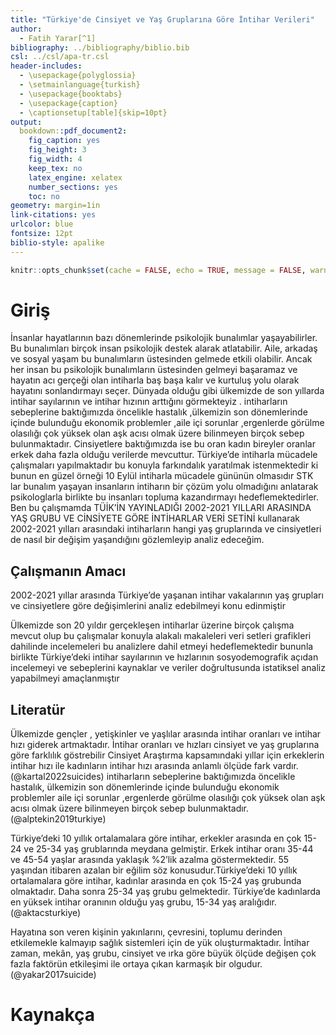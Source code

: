 ```yaml
---
title: "Türkiye'de Cinsiyet ve Yaş Gruplarına Göre İntihar Verileri"
author: 
  - Fatih Yarar[^1]
bibliography: ../bibliography/biblio.bib
csl: ../csl/apa-tr.csl
header-includes:
  - \usepackage{polyglossia}
  - \setmainlanguage{turkish}
  - \usepackage{booktabs}
  - \usepackage{caption} 
  - \captionsetup[table]{skip=10pt}
output:
  bookdown::pdf_document2:
    fig_caption: yes
    fig_height: 3
    fig_width: 4
    keep_tex: no
    latex_engine: xelatex
    number_sections: yes
    toc: no
geometry: margin=1in
link-citations: yes
urlcolor: blue
fontsize: 12pt
biblio-style: apalike
---
```

```r
knitr::opts_chunk$set(cache = FALSE, echo = TRUE, message = FALSE, warning = FALSE)
```

<!-- ======================================================================= -->
<!-- ============================== NOTLAR ================================= -->
<!-- ======================================================================= -->
[^1]: 21080154, [Github Repo](https://github.com/fatihyrr/arasinav)



# Giriş
  İnsanlar hayatlarının bazı dönemlerinde psikolojik bunalımlar yaşayabilirler. Bu bunalımları birçok insan psikolojik destek alarak atlatabilir. Aile, arkadaş ve sosyal yaşam bu bunalımların üstesinden gelmede etkili olabilir. Ancak her insan bu psikolojik bunalımların üstesinden gelmeyi başaramaz ve hayatın acı gerçeği olan intiharla baş başa kalır ve kurtuluş yolu olarak hayatını sonlandırmayı seçer. Dünyada olduğu gibi ülkemizde de son yıllarda intihar sayılarının ve intihar hızının arttığını görmekteyiz . intiharların sebeplerine baktığımızda  öncelikle hastalık ,ülkemizin son dönemlerinde içinde bulunduğu ekonomik problemler ,aile içi sorunlar ,ergenlerde görülme olasılığı çok yüksek olan aşk acısı olmak üzere bilinmeyen birçok sebep bulunmaktadır. Cinsiyetlere baktığımızda ise bu oran kadın bireyler oranlar erkek daha fazla olduğu verilerde mevcuttur. Türkiye’de intiharla mücadele çalışmaları yapılmaktadır bu konuyla farkındalık yaratılmak istenmektedir ki bunun en güzel örneği 10 Eylül intiharla mücadele gününün olmasıdır STK lar bunalım yaşayan insanların intiharın bir çözüm yolu olmadığını anlatarak psikologlarla birlikte bu insanları topluma kazandırmayı hedeflemektedirler. Ben bu çalışmamda TÜİK’İN YAYINLADIĞI 2002-2021 YILLARI ARASINDA YAŞ GRUBU VE CİNSİYETE GÖRE İNTİHARLAR VERİ SETİNİ kullanarak 2002-2021 yılları arasındaki intiharların hangi yaş gruplarında ve cinsiyetleri de nasıl bir değişim yaşandığını gözlemleyip analiz edeceğim.

## Çalışmanın Amacı

   2002-2021 yıllar arasında Türkiye’de yaşanan intihar vakalarının yaş grupları ve cinsiyetlere göre değişimlerini analiz edebilmeyi konu edinmiştir
   
   Ülkemizde son 20 yıldır gerçekleşen intiharlar üzerine birçok çalışma mevcut olup bu çalışmalar konuyla alakalı makaleleri veri setleri grafikleri dahilinde incelemeleri bu analizlere dahil etmeyi hedeflemektedir bununla birlikte Türkiye’deki intihar sayılarının ve hızlarının sosyodemografik açıdan incelemeyi ve sebeplerini kaynaklar ve veriler doğrultusunda istatiksel analiz yapabilmeyi amaçlanmıştır

## Literatür 

 Ülkemizde gençler , yetişkinler ve yaşlılar arasında intihar oranları ve intihar hızı giderek artmaktadır. İntihar oranları ve hızları cinsiyet ve yaş gruplarına göre farklılık göstrebilir Cinsiyet Araştırma kapsamındaki yıllar için erkeklerin intihar hızı ile kadınların intihar hızı arasında anlamlı ölçüde fark vardır.(@kartal2022suicides) intiharların sebeplerine baktığımızda  öncelikle hastalık, ülkemizin son dönemlerinde içinde bulunduğu ekonomik problemler aile içi sorunlar ,ergenlerde görülme olasılığı çok yüksek olan aşk acısı olmak üzere bilinmeyen birçok sebep bulunmaktadır. (@alptekin2019turkiye)

  Türkiye’deki 10 yıllık ortalamalara göre intihar,
erkekler arasında en çok 15-24 ve 25-34 yaş grublarında meydana gelmiştir. Erkek intihar oranı 35-44
ve 45-54 yaşlar arasında yaklaşık %2’lik azalma
göstermektedir. 55 yaşından itibaren azalan bir eğilim söz
konusudur.Türkiye’deki 10 yıllık ortalamalara göre intihar, kadınlar arasında en çok 15-24 yaş grubunda olmaktadır. Daha
sonra 25-34 yaş grubu  gelmektedir. Türkiye’de
kadınlarda en yüksek intihar oranının olduğu yaş grubu, 15-34
yaş aralığıdır.(@aktacsturkiye) 


  Hayatına son veren kişinin yakınlarını, çevresini, toplumu derinden etkilemekle kalmayıp sağlık sistemleri için de yük oluşturmaktadır. İntihar zaman, mekân, yaş grubu, cinsiyet ve ırka göre büyük ölçüde değişen çok fazla faktörün etkileşimi ile ortaya çıkan karmaşık bir olgudur.(@yakar2017suicide)


\newpage
# Kaynakça {#references}
<div id="refs"></div>


